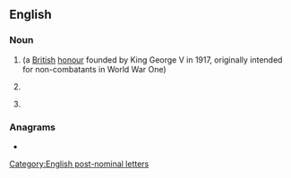 ==English==

===Noun===
{{en-noun}}

# {{initialism of|en|Member of the {{w|Order of the British Empire}}}} (a [[British]] [[honour]] founded by King George V in 1917, originally intended for non-combatants in World War One)
# {{lb|en|technology}} {{initialism of|en|w:Molecular-beam epitaxy|}}
# {{lb|en|education}} {{initialism of|en|w:Master of Bioscience Enterprise}}

===Anagrams===
* {{anagrams|en|a=bem|B.M.E.|BEM|BME|Bem|EBM|MEB|emb.}}

[[Category:English post-nominal letters]]